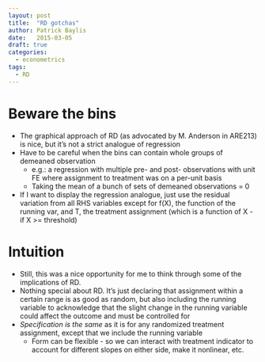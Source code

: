 ```yaml
---
layout: post
title:  "RD gotchas"
author: Patrick Baylis
date:   2015-03-05
draft: true
categories:
  - econometrics
tags: 
  - RD
---
```


# Beware the bins

- The graphical approach of RD (as advocated by M. Anderson in ARE213) is nice, but it's not a strict analogue of  regression
- Have to be careful when the bins can contain whole groups of demeaned observation
    + e.g.: a regression with multiple pre- and post- observations with unit FE where assignment to treatment was on a per-unit basis
    + Taking the mean of a bunch of sets of demeaned observations = 0
- If I want to display the regression analogue, just use the residual variation from all RHS variables except for f(X), the function of the running var, and T, the treatment assignment (which is a function of X - if X >= threshold)

# Intuition

- Still, this was a nice opportunity for me to think through some of the implications of RD.
- Nothing special about RD. It's just declaring that assignment within a certain range is as good as random, but also including the running variable to acknowledge that the slight change in the running variable could affect the outcome and must be controlled for
- *Specification is the same* as it is for any randomized treatment assignment, except that we include the running variable
    + Form can be flexible - so we can interact with treatment indicator to account for different slopes on either side, make it nonlinear, etc.
